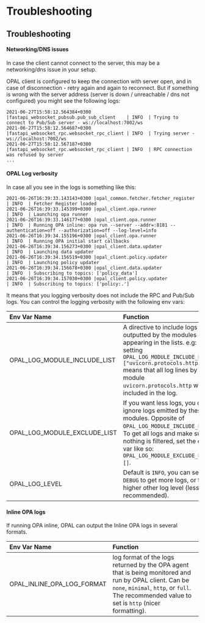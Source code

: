 # Troubleshooting

## <a name="troubleshooting"></a> Troubleshooting

#### Networking/DNS issues

In case the client cannot connect to the server, this may be a networking/dns issue in your setup.

OPAL client is configured to keep the connection with server open, and in case of disconnection - retry again and again to reconnect. But if something is wrong with the server address (server is down / unreachable / dns not configured) you might see the following logs:

```
2021-06-27T15:58:12.564384+0300 |fastapi_websocket_pubsub.pub_sub_client    | INFO  | Trying to connect to Pub/Sub server - ws://localhost:7002/ws
2021-06-27T15:58:12.564687+0300 |fastapi_websocket_rpc.websocket_rpc_client | INFO  | Trying server - ws://localhost:7002/ws
2021-06-27T15:58:12.567187+0300 |fastapi_websocket_rpc.websocket_rpc_client | INFO  | RPC connection was refused by server
...
```

#### OPAL Log verbosity

In case all you see in the logs is something like this:

```
2021-06-26T16:39:33.143143+0300 |opal_common.fetcher.fetcher_register    | INFO  | Fetcher Register loaded
2021-06-26T16:39:33.145399+0300 |opal_client.opa.runner                  | INFO  | Launching opa runner
2021-06-26T16:39:33.146177+0300 |opal_client.opa.runner                  | INFO  | Running OPA inline: opa run --server --addr=:8181 --authentication=off --authorization=off --log-level=info
2021-06-26T16:39:34.155196+0300 |opal_client.opa.runner                  | INFO  | Running OPA initial start callbacks
2021-06-26T16:39:34.156273+0300 |opal_client.data.updater                | INFO  | Launching data updater
2021-06-26T16:39:34.156519+0300 |opal_client.policy.updater              | INFO  | Launching policy updater
2021-06-26T16:39:34.156678+0300 |opal_client.data.updater                | INFO  | Subscribing to topics: ['policy_data']
2021-06-26T16:39:34.157030+0300 |opal_client.policy.updater              | INFO  | Subscribing to topics: ['policy:.']
```

It means that you logging verbosity does not include the RPC and Pub/Sub logs. You can control the logging verbosity with the following env vars:

| Env Var Name                 | Function                                                                                                                                                                                                                                         |
| :--------------------------- | :----------------------------------------------------------------------------------------------------------------------------------------------------------------------------------------------------------------------------------------------- |
| OPAL_LOG_MODULE_INCLUDE_LIST | A directive to include logs outputted by the modules appearing in the lists. e.g: setting `OPAL_LOG_MODULE_INCLUDE_LIST=["uvicorn.protocols.http"]` means that all log lines by the module `uvicorn.protocols.http` will be included in the log. |
| OPAL_LOG_MODULE_EXCLUDE_LIST | If you want less logs, you can ignore logs emitted by these modules. Opposite of `OPAL_LOG_MODULE_INCLUDE_LIST`. To get all logs and make sure nothing is filtered, set the env var like so: `OPAL_LOG_MODULE_EXCLUDE_LIST=[]`.                  |
| OPAL_LOG_LEVEL               | Default is `INFO`, you can set to `DEBUG` to get more logs, or to higher other log level (less recommended).                                                                                                                                     |

#### Inline OPA logs

If running OPA inline, OPAL can output the Inline OPA logs in several formats.

| Env Var Name               | Function                                                                                                                                                                                                 |
| :------------------------- | :------------------------------------------------------------------------------------------------------------------------------------------------------------------------------------------------------- |
| OPAL_INLINE_OPA_LOG_FORMAT | log format of the logs returned by the OPA agent that is being monitored and run by OPAL client. Can be `none`, `minimal`, `http`, or `full`. The recommended value to set is `http` (nicer formatting). |
